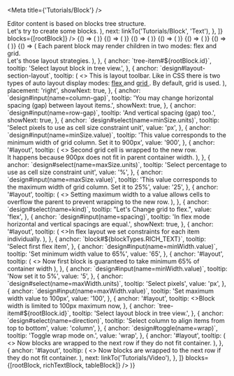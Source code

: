 
<Meta title={'Tutorials/Block'} />

<Canvas>
  <Story name="Introduction">
    <Tutorial
      scenario={[
        {
          anchor: '#introduction',
          tooltip: (
            <>
              Editor content is based on blocks tree structure.
              <br />
              Let's try to create some blocks.
            </>
          ),
          next: linkTo('Tutorials/Block', 'Text'),
        },
      ]}
      blocks={[rootBlock]}
    />
  </Story>
  <Story name="Text">
    {() => (
      <Tutorial
        scenario={[
          {
            anchor: `tree-item#${rootBlock.id}`,
            tooltip: 'Select your empty document root in tree view',
          },
          {
            anchor: `action-button#${CREATE_BLOCK}(type=${blockTypes.RICH_TEXT}&kind=null)`,
            tooltip: 'Click on text toolbar button',
          },
          {
            anchor: `block#${blockTypes.RICH_TEXT}`,
            tooltip:
              'This is a new block of text. Its content is editable. Select some text.',
          },
          {
            anchor: `design#rich-text-section`,
            tooltip:
              'Try to type a text and format it using following toolbar.',
            showNext: true,
            next: linkTo('Tutorials/Block', 'Table'),
          },
        ]}
        blocks={[rootBlock]}
      />
    )}
  </Story>
  <Story name="Table">
    {() => (
      <Tutorial
        scenario={[
          {
            anchor: `tree-item#${rootBlock.id}`,
            tooltip: 'Select your document root in tree view',
          },
          {
            anchor: `action-button#${CREATE_BLOCK}(type=${blockTypes.TABLE}&kind=null)`,
            tooltip: 'Click on table toolbar button',
          },
          {
            anchor: `block#${blockTypes.TABLE}`,
            tooltip:
              'This is a new table with editable structure and cells content. Select any cell',
          },
          {
            anchor: `design#action-button(value=add-column-before)`,
            tooltip: 'Click to add new column before current.',
          },
          {
            anchor: `block#${blockTypes.TABLE}`,
            tooltip: 'Column added',
            duration: 2 * 1000,
          },
          {
            anchor: `design#action-button(value=add-row-after)`,
            tooltip: 'Click to add new row after current.',
          },
          {
            anchor: `block#${blockTypes.TABLE}`,
            tooltip: 'Row added',
            duration: 2 * 1000,
          },
          {
            anchor: `design#action-button(value=remove-row)`,
            tooltip: 'Click to remove current row.',
          },
          {
            anchor: `block#${blockTypes.TABLE}`,
            tooltip: 'Row removed',
            duration: 2 * 1000,
          },
          {
            anchor: `design#action-button(value=remove-column)`,
            tooltip: 'Click to remove current column.',
          },
          {
            anchor: `block#${blockTypes.TABLE}`,
            tooltip: 'Column removed',
            duration: 2 * 1000,
          },
          {
            anchor: `design#table-design-section-text`,
            tooltip: 'You may format cell using rich text toolbar.',
            next: linkTo('Tutorials/Block', 'Bar chart'),
          },
        ]}
        blocks={[rootBlock, richTextBlock]}
      />
    )}
  </Story>
  <Story name="Bar chart">
    {() => (
      <Tutorial
        scenario={[
          {
            anchor: `tree-item#${rootBlock.id}`,
            tooltip: 'Select your document root in tree view',
          },
          {
            anchor: `action-button#${CREATE_BLOCK}(type=${blockTypes.CHART}&kind=${chartTypes.BAR})`,
            tooltip: 'Click to add column chart',
          },
          {
            anchor: `block#${blockTypes.CHART}`,
            tooltip: 'This is a new bar chart. Select any bar.',
          },
          {
            anchor: `design#button(name=color)`,
            tooltip: 'You may change color of selected bar individually',
            placement: 'right',
            value: '*',
          },
          {
            anchor: `design#select(name=palette)`,
            tooltip: 'Or use one of predefined palette',
            placement: 'right',
            value: '*',
          },
          {
            anchor: `design#button(name=add-item)`,
            tooltip: 'Click to add a bar',
            placement: 'right',
          },
          {
            anchor: `block#${blockTypes.CHART}`,
            tooltip: 'Select a bar',
          },
          {
            anchor: `design#button(name=remove-item)`,
            tooltip: 'Click to remove selected bar',
            placement: 'right',
            next: linkTo('Tutorials/Block', 'Column chart'),
          },
        ]}
        blocks={[rootBlock]}
      />
    )}
  </Story>
  <Story name="Column chart">
    {() => (
      <Tutorial
        scenario={[
          {
            anchor: `tree-item#${rootBlock.id}`,
            tooltip: 'Select your document root in tree view',
          },
          {
            anchor: `action-button#${CREATE_BLOCK}(type=${blockTypes.CHART}&kind=${chartTypes.COLUMN})`,
            tooltip: 'Click to add column chart',
          },
          {
            anchor: `block#${blockTypes.CHART}`,
            tooltip: 'This is a new column chart. Select any column.',
          },
          {
            anchor: `design#button(name=color)`,
            tooltip: 'You may change color of selected column individually',
            placement: 'right',
            value: '*',
          },
          {
            anchor: `design#select(name=palette)`,
            tooltip: 'Or use one of predefined palette',
            placement: 'right',
            value: '*',
          },
          {
            anchor: `design#input(name=value)`,
            tooltip: 'Change value to 90',
            placement: 'right',
            value: '90',
          },
          {
            anchor: `block#${blockTypes.CHART}`,
            tooltip: 'Chart axis scale automatically adjusted to new limits',
            placement: 'left',
            duration: 3000,
          },
          {
            anchor: `design#button(name=add-item)`,
            tooltip: 'Click to add a column',
            placement: 'right',
          },
          {
            anchor: `design#button(name=add-group)`,
            tooltip: 'Click to add a group',
            placement: 'right',
          },
          {
            anchor: `block#${blockTypes.CHART}`,
            tooltip: 'Select a column.',
          },
          {
            anchor: `design#button(name=remove-item)`,
            tooltip: 'Click to remove selected column',
            placement: 'right',
          },
          {
            anchor: `block#${blockTypes.CHART}`,
            tooltip: 'Select a column.',
          },
          {
            anchor: `design#button(name=remove-group)`,
            tooltip: 'Click to remove selected group',
            placement: 'right',
            next: linkTo('Tutorials/Block', 'Line chart'),
          },
        ]}
        blocks={[rootBlock]}
      />
    )}
  </Story>
  <Story name="Line chart">
    {() => (
      <Tutorial
        scenario={[
          {
            anchor: `tree-item#${rootBlock.id}`,
            tooltip: 'Select your document root in tree view',
          },
          {
            anchor: `action-button#${CREATE_BLOCK}(type=${blockTypes.CHART}&kind=${chartTypes.LINE})`,
            tooltip: 'Click to add line chart',
          },
          {
            anchor: `block#${blockTypes.CHART}`,
            tooltip: 'This is a new line chart. Select any line.',
          },
          {
            anchor: `design#button(name=color)`,
            tooltip: 'You may change color of selected line individually',
            placement: 'right',
            value: '*',
          },
          {
            anchor: `design#select(name=palette)`,
            tooltip: 'Or use one of predefined palette',
            placement: 'right',
            value: '*',
          },
          {
            anchor: `design#button(name=add-item)`,
            tooltip: 'Click to add a line',
            placement: 'right',
          },
          {
            anchor: `design#button(name=add-group)`,
            tooltip: 'Click to add a point',
            placement: 'right',
          },
          {
            anchor: `block#${blockTypes.CHART}`,
            tooltip: 'Select a line.',
          },
          {
            anchor: `design#button(name=remove-item)`,
            tooltip: 'Click to remove selected line',
            placement: 'right',
          },
          {
            anchor: `block#${blockTypes.CHART}`,
            tooltip: 'Select a point.',
          },
          {
            anchor: `design#button(name=remove-group)`,
            tooltip: 'Click to remove selected point',
            placement: 'right',
            next: linkTo('Tutorials/Block', 'Pie chart'),
          },
        ]}
        blocks={[rootBlock]}
      />
    )}
  </Story>
  <Story name="Pie chart">
    {() => (
      <Tutorial
        scenario={[
          {
            anchor: `tree-item#${rootBlock.id}`,
            tooltip: 'Select your document root in tree view',
          },
          {
            anchor: `action-button#${CREATE_BLOCK}(type=${blockTypes.CHART}&kind=${chartTypes.PIE})`,
            tooltip: 'Click to add pie chart',
          },
          {
            anchor: `block#${blockTypes.CHART}`,
            tooltip: 'This is a new pie chart. Select any slice.',
          },
          {
            anchor: `design#button(name=color)`,
            tooltip: 'You may change color of selected slice individually',
            placement: 'right',
            value: '*',
          },
          {
            anchor: `design#select(name=palette)`,
            tooltip: 'Or use one of predefined palette',
            placement: 'right',
            value: '*',
          },
          {
            anchor: `design#button(name=add-item)`,
            tooltip: 'Click to add a slice',
            placement: 'right',
          },
          {
            anchor: `block#${blockTypes.CHART}`,
            tooltip: 'Select a slice.',
          },
          {
            anchor: `design#button(name=remove-item)`,
            tooltip: 'Click to remove selected slice',
            placement: 'right',
            next: linkTo('Tutorials/Block', 'Layout'),
          },
        ]}
        blocks={[rootBlock]}
      />
    )}
  </Story>
  <Story name="Layout">
    {() => (
      <Tutorial
        scenario={[
          {
            anchor: '#layout',
            tooltip: (
              <>
                Each parent block may render children in two modes: flex and
                grid.
                <br />
                Let's those layout strategies.
              </>
            ),
          },
          {
            anchor: `tree-item#${rootBlock.id}`,
            tooltip: 'Select layout block in tree view.',
          },
          {
            anchor: `design#layout-section-layout`,
            tooltip: (
              <>
                This is layout toolbar. Like in CSS there is two types of auto
                layout display modes:
                <a
                  target={'_blank'}
                  href={
                    'https://developer.mozilla.org/en-US/docs/Web/CSS/CSS_Flexible_Box_Layout'
                  }
                >
                  flex
                </a> and <a
                target={'_blank'}
                href={
                  'https://developer.mozilla.org/en-US/docs/Web/CSS/CSS_Grid_Layout/Basic_Concepts_of_Grid_Layout'
                }
              >
                grid
              </a>. By default, grid is used.
              </>
            ),
            placement: 'right',
            showNext: true,
          },
          {
            anchor: `design#input(name=column-gap)`,
            tooltip:
              'You may change horizontal spacing (gap) between layout items.',
            showNext: true,
          },
          {
            anchor: `design#input(name=row-gap)`,
            tooltip: 'And vertical spacing (gap) too.',
            showNext: true,
          },
          {
            anchor: `design#select(name=minSize.units)`,
            tooltip: 'Select pixels to use as cell size constraint unit',
            value: 'px',
          },
          {
            anchor: `design#input(name=minSize.value)`,
            tooltip:
              'This value corresponds to the minimum width of grid column. Set it to 900px',
            value: '900',
          },
          {
            anchor: '#layout',
            tooltip: (
              <>
                Second grid cell is wrapped to the new row. <br />
                It happens because 900px does not fit in parent container width.
              </>
            ),
          },
          {
            anchor: `design#select(name=maxSize.units)`,
            tooltip: 'Select percentage to use as cell size constraint unit',
            value: '%',
          },
          {
            anchor: `design#input(name=maxSize.value)`,
            tooltip:
              'This value corresponds to the maximum width of grid column. Set it to 25%',
            value: '25',
          },
          {
            anchor: '#layout',
            tooltip: (
              <>
                Setting maximum width to a value allows cells to overflow the
                parent to prevent wrapping to the new row.
              </>
            ),
          },
          {
            anchor: `design#select(name=kind)`,
            tooltip: "Let's Change grid to flex.",
            value: 'flex',
          },
          {
            anchor: `design#input(name=spacing)`,
            tooltip: 'In flex mode horizontal and vertical spacings are equal.',
            showNext: true,
          },
          {
            anchor: '#layout',
            tooltip: (
              <>In flex layout we set constraints for each item individually.</>
            ),
          },
          {
            anchor: `block#${blockTypes.RICH_TEXT}`,
            tooltip: 'Select first flex item',
          },
          {
            anchor: `design#input(name=minWidth.value)`,
            tooltip: 'Set minimum width value to 65%',
            value: '65',
          },
          {
            anchor: '#layout',
            tooltip: (
              <>
                Now first block is guaranteed to take minimum 65% of container
                width
              </>
            ),
          },
          {
            anchor: `design#input(name=minWidth.value)`,
            tooltip: 'Now set it to 5%',
            value: '5',
          },
          {
            anchor: `design#select(name=maxWidth.units)`,
            tooltip: 'Select pixels',
            value: 'px',
          },
          {
            anchor: `design#input(name=maxWidth.value)`,
            tooltip: 'Set maximum width value to 100px',
            value: '100',
          },
          {
            anchor: '#layout',
            tooltip: <>Block width is limited to 100px maximum now</>,
          },
          {
            anchor: `tree-item#${rootBlock.id}`,
            tooltip: 'Select layout block in tree view.',
          },
          {
            anchor: `design#select(name=direction)`,
            tooltip: 'Select column to align items from top to bottom',
            value: 'column',
          },
          {
            anchor: `design#toggle(name=wrap)`,
            tooltip: 'Toggle wrap mode on.',
            value: 'wrap',
          },
          {
            anchor: '#layout',
            tooltip: (
              <>
                Now blocks are wrapped to the next row if they do not fit
                container.
              </>
            ),
          },
          {
            anchor: '#layout',
            tooltip: (
              <>
                Now blocks are wrapped to the next row if they do not fit
                container.
              </>
            ),
            next: linkTo('Tutorials/Video'),
          },
        ]}
        blocks={[rootBlock, richTextBlock, tableBlock]}
      />
    )}
  </Story>
</Canvas>
